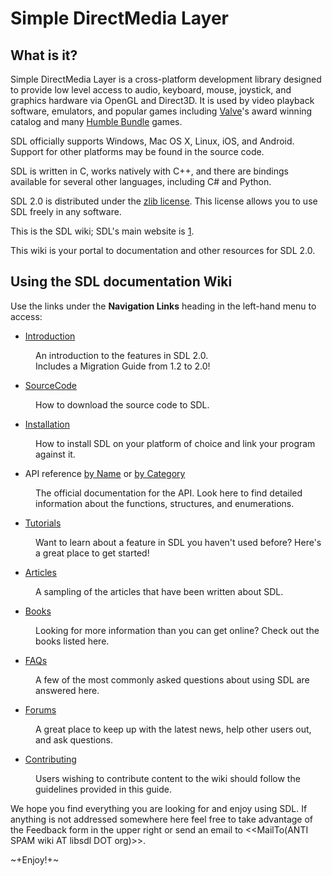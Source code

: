 <!-- # Please edit system and help pages ONLY in the master wiki! -->
<!-- # For more information, please see MoinMoin:MoinDev/Translation. -->
<!-- #master-page:FrontPage -->
<!-- format wiki -->
<!-- language en -->
<!-- pragma section-numbers off -->
<!-- pragma camelcase off -->
<!-- acl All:read -->
= Simple DirectMedia Layer =

== What is it? ==
Simple DirectMedia Layer is a cross-platform development library designed to provide low level access to audio, keyboard, mouse, joystick, and graphics hardware via OpenGL and Direct3D. It is used by video playback software, emulators, and popular games including [http://valvesoftware.com Valve]'s award winning catalog and many [https://www.humblebundle.com Humble Bundle] games.

SDL officially supports Windows, Mac OS X, Linux, iOS, and Android. Support for other platforms may be found in the source code.

SDL is written in C, works natively with C++, and there are bindings available for several other languages, including C# and Python.

SDL 2.0 is distributed under the [http://www.gzip.org/zlib/zlib_license.html zlib license]. This license allows you to use SDL freely in any software.

This is the SDL wiki; SDL's main website is [https://libsdl.org/].

This wiki is your portal to documentation and other resources for SDL 2.0.

== Using the SDL documentation Wiki ==
Use the links under the '''Navigation Links''' heading in the left-hand menu to access:

* [[Introduction]]
: An introduction to the features in SDL 2.0.<br/>Includes a Migration Guide from 1.2 to 2.0!
* [[SourceCode]]
: How to download the source code to SDL.
* [[Installation]]
: How to install SDL on your platform of choice and link your program against it.
* API reference [[CategoryAPI|by Name]] or [[APIByCategory|by Category]]
: The official documentation for the API.  Look here to find detailed information about the functions, structures, and enumerations.
* [[Tutorials]]
: Want to learn about a feature in SDL you haven't used before?  Here's a great place to get started!
* [[Articles]]
: A sampling of the articles that have been written about SDL.
* [[Books]]
: Looking for more information than you can get online?  Check out the books listed here.
* [[FAQs]]
: A few of the most commonly asked questions about using SDL are answered here.
* [http://forums.libsdl.org/ Forums]
: A great place to keep up with the latest news, help other users out, and ask questions.
* [[Contributing]]
: Users wishing to contribute content to the wiki should follow the guidelines provided in this guide.

We hope you find everything you are looking for and enjoy using SDL.  If anything is not addressed somewhere here feel free to take advantage of the Feedback form in the upper right or send an email to <<MailTo(ANTI SPAM wiki AT libsdl DOT org)>>.

<!-- #''Please note that the Feedback form is __not__ for SDL technical support.  Please direct technical questions about SDL to the appropriate [http://forums.libsdl.org/ Forum] or to one of the [http://www.libsdl.org/mailing-list.php Mailing Lists].'' -->

~+Enjoy!+~
